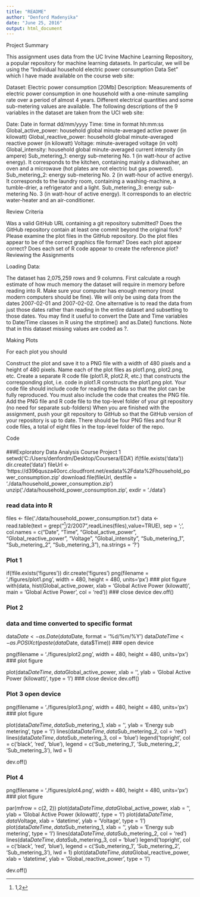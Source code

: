 ```yaml
---
title: "README"
author: "Denford Madenyika"
date: "June 25, 2016"
output: html_document
---
```


Project Summary

This assignment uses data from the UC Irvine Machine Learning Repository, a popular repository for machine learning datasets. In particular, we will be using the "Individual household electric power consumption Data Set" which I have made available on the course web site:

Dataset: Electric power consumption [20Mb]
Description: Measurements of electric power consumption in one household with a one-minute sampling rate over a period of almost 4 years. Different electrical quantities and some sub-metering values are available.
The following descriptions of the 9 variables in the dataset are taken from the UCI web site:

Date: Date in format dd/mm/yyyy
Time: time in format hh:mm:ss
Global_active_power: household global minute-averaged active power (in kilowatt)
Global_reactive_power: household global minute-averaged reactive power (in kilowatt)
Voltage: minute-averaged voltage (in volt)
Global_intensity: household global minute-averaged current intensity (in ampere)
Sub_metering_1: energy sub-metering No. 1 (in watt-hour of active energy). It corresponds to the kitchen, containing mainly a dishwasher, an oven and a microwave (hot plates are not electric but gas powered).
Sub_metering_2: energy sub-metering No. 2 (in watt-hour of active energy). It corresponds to the laundry room, containing a washing-machine, a tumble-drier, a refrigerator and a light.
Sub_metering_3: energy sub-metering No. 3 (in watt-hour of active energy). It corresponds to an electric water-heater and an air-conditioner.

Review Criteria

Was a valid GitHub URL containing a git repository submitted?
Does the GitHub repository contain at least one commit beyond the original fork?
Please examine the plot files in the GitHub repository. Do the plot files appear to be of the correct graphics file format?
Does each plot appear correct?
Does each set of R code appear to create the reference plot?
Reviewing the Assignments

 
Loading Data:

The dataset has 2,075,259 rows and 9 columns. First calculate a rough estimate of how much memory the dataset will require in memory before reading into R. Make sure your computer has enough memory (most modern computers should be fine).
We will only be using data from the dates 2007-02-01 and 2007-02-02. One alternative is to read the data from just those dates rather than reading in the entire dataset and subsetting to those dates.
You may find it useful to convert the Date and Time variables to Date/Time classes in R using the strptime()  and as.Date() functions.
Note that in this dataset missing values are coded as ?.

Making Plots


For each plot you should

Construct the plot and save it to a PNG file with a width of 480 pixels and a height of 480 pixels.
Name each of the plot files as plot1.png, plot2.png, etc.
Create a separate R code file (plot1.R, plot2.R, etc.) that constructs the corresponding plot, i.e. code in plot1.R constructs the plot1.png plot. Your code file should include code for reading the data so that the plot can be fully reproduced. You must also include the code that creates the PNG file.
Add the PNG file and R code file to the top-level folder of your git repository (no need for separate sub-folders)
When you are finished with the assignment, push your git repository to GitHub so that the GitHub version of your repository is up to date. There should be four PNG files and four R code files, a total of eight files in the top-level folder of the repo.

Code

####
###Exploratory Data Analysis Course Project 1
setwd('C:/Users/denfordm/Desktop/Coursera/EDA')
if(!file.exists('data')) dir.create('data')
fileUrl <- 'https://d396qusza40orc.cloudfront.net/exdata%2Fdata%2Fhousehold_power_consumption.zip'
download.file(fileUrl, destfile = './data/household_power_consumption.zip')
unzip('./data/household_power_consumption.zip', exdir = './data')

### read data into R
files <- file('./data/household_power_consumption.txt')
data <- read.table(text = grep("^[1,2]/2/2007",readLines(files),value=TRUE), sep = ';', col.names = c("Date", "Time", "Global_active_power", "Global_reactive_power", "Voltage", "Global_intensity", "Sub_metering_1", "Sub_metering_2", "Sub_metering_3"), na.strings = '?')

### Plot 1

if(!file.exists('figures')) dir.create('figures')
png(filename = './figures/plot1.png', width = 480, height = 480, units='px')
### plot figure
with(data, hist(Global_active_power, xlab = 'Global Active Power (kilowatt)', main = 'Global Active Power', col = 'red'))
### close device
dev.off()

### Plot 2
### data and time converted to specific format
data$Date <- as.Date(data$Date, format = '%d/%m/%Y')
data$DateTime <- as.POSIXct(paste(data$Date, data$Time))
### open device

png(filename = './figures/plot2.png', width = 480, height = 480, units='px')
### plot figure

plot(data$DateTime, data$Global_active_power, xlab = '', ylab = 'Global Active Power (kilowatt)', type = 'l')
### close device
dev.off()

### Plot 3 open device

png(filename = './figures/plot3.png', width = 480, height = 480, units='px')
### plot figure

plot(data$DateTime, data$Sub_metering_1, xlab = '', ylab = 'Energy sub metering', type = 'l')
lines(data$DateTime, data$Sub_metering_2, col = 'red')
lines(data$DateTime, data$Sub_metering_3, col = 'blue')
legend('topright', col = c('black', 'red', 'blue'), legend = c('Sub_metering_1', 'Sub_metering_2', 'Sub_metering_3'), lwd = 1)

dev.off()

### Plot 4 
png(filename = './figures/plot4.png', width = 480, height = 480, units='px')
### plot figure

par(mfrow = c(2, 2))
plot(data$DateTime, data$Global_active_power, xlab = '', ylab = 'Global Active Power (kilowatt)', type = 'l')
plot(data$DateTime, data$Voltage, xlab = 'datetime', ylab = 'Voltage', type = 'l')
plot(data$DateTime, data$Sub_metering_1, xlab = '', ylab = 'Energy sub metering', type = 'l')
lines(data$DateTime, data$Sub_metering_2, col = 'red')
lines(data$DateTime, data$Sub_metering_3, col = 'blue')
legend('topright', col = c('black', 'red', 'blue'), legend = c('Sub_metering_1', 'Sub_metering_2', 'Sub_metering_3'), lwd = 1)
plot(data$DateTime, data$Global_reactive_power, xlab = 'datetime', ylab = 'Global_reactive_power', type = 'l')

dev.off()